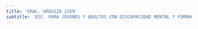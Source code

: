 ```yaml
---
title: 'GRAL. URQUIZA 2159'
subtitle: 'ESC. PARA JÓVENES Y ADULTOS CON DISCAPACIDAD MENTAL Y FORMACIÓN INTEGRAL N° 36 DR. AURELIO MARTÍNEZ'
---
```


#
